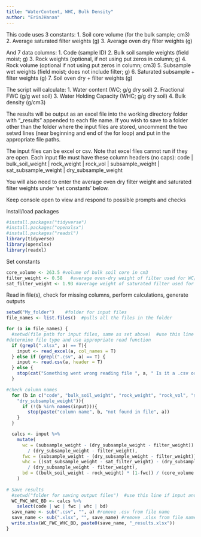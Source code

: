 ```yaml
---
title: "WaterContent, WHC, Bulk Density"
author: "ErinJHanan"
---
```

This code uses 3 constants:
1. Soil core volume (for the bulk sample; cm3)
2. Average saturated filter weights (g)
3. Average oven dry filter weights (g)

And 7 data columns:
1. Code (sample ID)
2. Bulk soil sample weights (field moist; g)
3. Rock weights (optional, if not using put zeros in column; g)
4. Rock volume (optional if not using put zeros in column; cm3)
5. Subsample wet weights (field moist; does not include filter; g)
6. Saturated subsample + filter weights (g)
7. Soil oven dry + filter weights (g)

The script will calculate:
1. Water content (WC; g/g dry soil)
2. Fractional FWC (g/g wet soil)
3. Water Holding Capacity (WHC; g/g dry soil)
4. Bulk density (g/cm3)

The results will be output as an excel file into the working directory folder with "_results" appended to each file name. 
If you wish to save to a folder other than the folder where the input files are stored, uncomment the two setwd lines 
(near beginning and end of the for loop) and put in the appropriate file paths. 

The input files can be excel or csv. Note that excel files cannot run if they are open. 
Each input file must have these column headers (no caps):
code | bulk_soil_weight | rock_weight | rock_vol | subsample_weight | sat_subsample_weight | dry_subsample_weight

You will also need to enter the average oven dry filter weight and saturated filter weights under 'set constants' below.

Keep console open to view and respond to possible prompts and checks

Install/load packages
```r
#install.packages("tidyverse")
#install.packages("openxlsx")
#install.packages("readxl")
library(tidyverse)
library(openxlsx)
library(readxl)
```

Set constants
```r
core_volume <- 263.5 #volume of bulk soil core in cm3
filter_weight <- 0.58   #average oven-dry weight of filter used for WC/WHC measurements
sat_filter_weight <- 1.93 #average weight of saturated filter used for WC/WHC measurements
```

Read in file(s), check for missing columns, perform calculations, generate outputs
```r
setwd("My_folder")    #folder for input files
file_names <- list.files()  #pulls all the files in the folder

for (a in file_names) {
  #setwd(file path for input files, same as set above)  #use this line if input and output folders differ
#determine file type and use appropriate read function
  if (grepl(".xlsx", a) == T){   
    input <- read_excel(a, col_names = T)
  } else if (grepl(".csv", a) == T) {
    input <- read.csv(a, header = T)
  } else {
    stop(cat("Something went wrong reading file ", a, " Is it a .csv or .xlsx?"))
  }

#check column names
  for (b in c("code", "bulk_soil_weight", "rock_weight", "rock_vol", "subsample_weight", "sat_subsample_weight", 
    "dry_subsample_weight")){
      if (!(b %in% names(input))){
        stop(paste("column name", b, "not found in file", a))
    }
  }

  calcs <- input %>%
    mutate(
      wc = (subsample_weight - (dry_subsample_weight - filter_weight)) 
        / (dry_subsample_weight - filter_weight),
      fwc = (subsample_weight - (dry_subsample_weight - filter_weight)) / subsample_weight,
      whc = ((sat_subsample_weight - sat_filter_weight) - (dry_subsample_weight - filter_weight)) 
        / (dry_subsample_weight - filter_weight),
      bd = ((bulk_soil_weight - rock_weight) * (1-fwc)) / (core_volume - rock_vol)
    )
    
# Save results
  #setwd("folder for saving output files")  #use this line if input and output folders differ
  WC_FWC_WHC_BD <- calcs %>%
    select(code | wc | fwc | whc | bd) 
  save_name <- sub(".csv", "", a) #remove .csv from file name
  save_name <- sub(".xlsx", "", save_name) #remove .xlsx from file name
  write.xlsx(WC_FWC_WHC_BD, paste0(save_name, "_results.xlsx"))
}
```
